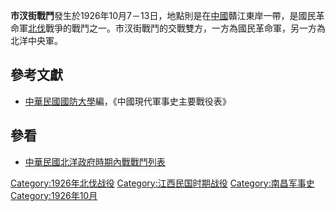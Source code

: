 {{Infobox Military Conflict|
campaign=|
image=|
caption=|
conflict=市汊街戰鬥|
date=1926年10月7日－13日|
place=[[中國|中國]]贛江東岸|
result=雙方於萬舍街（[[南昌市|南昌市]]南方）附近砲戰一小時，9日市汊街之皖軍向南昌退，甲方作進攻南昌準備|
combatant1=[[國民革命軍|國民革命軍]]二軍魯滌平、四師張輝瓚|
combatant2=北洋中央一師、皖軍九混旅| 
commander1=[[魯滌平|魯滌平]]、[[張輝瓚|張輝瓚]]、[[魯道源|魯道源]] |
commander2=[[張鳳歧|張鳳歧]]、[[鄧如琢|鄧如琢]]|
strength1=|
strength2=|
casualties1=|
casualties2=|
}}
'''市汊街戰鬥'''發生於1926年10月7－13日，地點則是在[[中國|中國]]贛江東岸一帶，是國民革命軍[[國民革命軍北伐|北伐]]戰爭的戰鬥之一。市汊街戰鬥的交戰雙方，一方為國民革命軍，另一方為北洋中央軍。
==參考文獻==
*[[中華民國|中華民國]][[國防大學_(臺灣)|國防大學]]編，《中國現代軍事史主要戰役表》
==參看==
*[[中華民國北洋政府時期內戰戰鬥列表|中華民國北洋政府時期內戰戰鬥列表]]

[[Category:1926年北伐战役|Category:1926年北伐战役]]
[[Category:江西民国时期战役|Category:江西民国时期战役]]
[[Category:南昌军事史|Category:南昌军事史]]
[[Category:1926年10月|Category:1926年10月]]